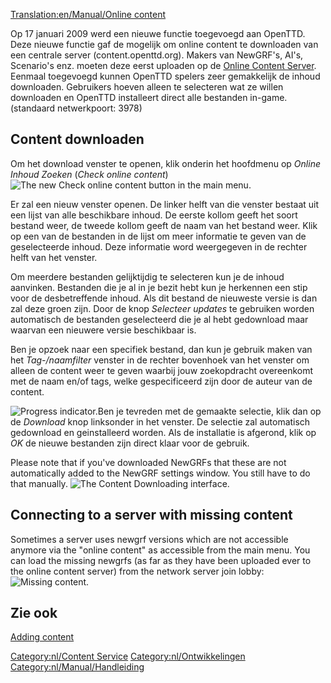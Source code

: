 [[Translation:en/Manual/Online content]]
{{nl/Vertaling|en/Manual/Online content|0}}

{{nl/Manual/Inhoudsopgave}}
{{nl/Kenmerken|0.7}}

Op 17 januari 2009 werd een nieuwe functie toegevoegd aan OpenTTD. Deze nieuwe functie gaf de mogelijk om online content te downloaden van een centrale server (content.openttd.org). Makers van NewGRF's, AI's, Scenario's enz. moeten deze eerst uploaden op de [http://content.openttd.org/ Online Content Server]. Eenmaal toegevoegd kunnen OpenTTD spelers zeer gemakkelijk de inhoud downloaden. Gebruikers hoeven alleen te selecteren wat ze willen downloaden en OpenTTD installeert direct alle bestanden in-game. (standaard netwerkpoort: 3978)

==Content downloaden==
Om het download venster te openen, klik onderin het hoofdmenu op ''Online Inhoud Zoeken'' (''Check online content'')
[[File:en/Manual/MainMenu CheckOnlineContent.png|center|frame|The new Check online content button in the main menu.]]

Er zal een nieuw venster openen. De linker helft van die venster bestaat uit een lijst van alle beschikbare inhoud. De eerste kollom geeft het soort bestand weer, de tweede kollom geeft de naam van het bestand weer. Klik op een van de bestanden in de lijst om meer informatie te geven van de geselecteerde inhoud. Deze informatie word weergegeven in de rechter helft van het venster.

Om meerdere bestanden gelijktijdig te selecteren kun je de inhoud aanvinken. Bestanden die je al in je bezit hebt kun je herkennen een stip voor de desbetreffende inhoud. Als dit bestand de nieuweste versie is dan zal deze groen zijn. 
Door de knop ''Selecteer updates'' te gebruiken worden automatisch de bestanden geselecteerd die je al hebt gedownload maar waarvan een nieuwere versie beschikbaar is.

Ben je opzoek naar een specifiek bestand, dan kun je gebruik maken van het ''Tag-/naamfilter'' venster in de rechter bovenhoek van het venster om alleen de content weer te geven waarbij jouw zoekopdracht overeenkomt met de naam en/of tags, welke gespecificeerd zijn door de auteur van de content.

[[File:en/Manual/ContentDownloading Progress.png|left|frame|Progress indicator.]]Ben je tevreden met de gemaakte selectie, klik dan op de ''Download'' knop linksonder in het venster. De selectie zal automatisch gedownload en geinstalleerd worden. Als de installatie is afgerond, klik op ''OK'' de nieuwe bestanden zijn direct klaar voor de gebruik.

Please note that if you've downloaded NewGRFs that these are not automatically added to the NewGRF settings window. You still have to do that manually.
[[File:en/Manual/ContentDownloading2.png|center|frame|The Content Downloading interface.]]

==Connecting to a server with missing content==
Sometimes a server uses newgrf versions which are not accessible anymore via the "online content" as accessible from the main menu. You can load the missing newgrfs (as far as they have been uploaded ever to the online content server) from the network server join lobby:
[[File:en/Manual/Server join bananas.png|center|frame|Missing content.]]

==Zie ook==
[[en/Archive/Community/Content Service|Adding content]]

[[Category:nl/Content Service]]
[[Category:nl/Ontwikkelingen]]
[[Category:nl/Manual/Handleiding]]